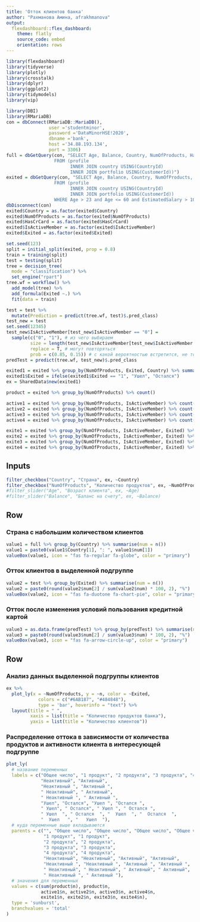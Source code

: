 ```yaml
---
title: 'Отток клиентов банка'
author: "Рахманова Амина, afrakhmanova"
output: 
  flexdashboard::flex_dashboard:
    theme: flatly
    source_code: embed
    orientation: rows
---
```


```r
library(flexdashboard)
library(tidyverse)
library(plotly)
library(crosstalk)
library(dplyr)
library(ggplot2)
library(tidymodels)
library(vip)

library(DBI)
library(RMariaDB)
con = dbConnect(RMariaDB::MariaDB(), 
                user ='studentminor', 
                password ='DataMinorHSE!2020', 
                dbname ='bank', 
                host ='34.88.193.134',
                port = 3306)
full = dbGetQuery(con, "SELECT Age, Balance, Country, NumOfProducts, HasCrCard, IsActiveMember, Exited
                  FROM (profile 
                        INNER JOIN country USING(CountryId) 
                        INNER JOIN portfolio USING(CustomerId))")
exited = dbGetQuery(con, "SELECT Age, Balance, Country, NumOfProducts, HasCrCard, IsActiveMember, Exited
                  FROM (profile 
                        INNER JOIN country USING(CountryId) 
                        INNER JOIN portfolio USING(CustomerId))
                  WHERE Age > 23 and Age <= 60 and EstimatedSalary > 1000 and Tenure > 0")
dbDisconnect(con) 
exited$Country = as.factor(exited$Country)
exited$NumOfProducts = as.factor(exited$NumOfProducts)
exited$HasCrCard = as.factor(exited$HasCrCard)
exited$IsActiveMember = as.factor(exited$IsActiveMember)
exited$Exited = as.factor(exited$Exited)

set.seed(123) 
split = initial_split(exited, prop = 0.8) 
train = training(split) 
test = testing(split)
tree = decision_tree(
  mode = "classification") %>%
  set_engine("rpart")
tree.wf = workflow() %>% 
  add_model(tree) %>% 
  add_formula(Exited ~.) %>% 
  fit(data = train)

test = test %>% 
  mutate(Prediction = predict(tree.wf, test)$.pred_class)
test_new = test
set.seed(12345)
test_new$IsActiveMember[test_new$IsActiveMember == "0"] = 
  sample(c("0", "1"), # из чего выбираем
         size = length(test_new$IsActiveMember[test_new$IsActiveMember == "0"]), # размер вектора
         replace = T, # могут повторяться 
         prob = c(0.85, 0.15)) # с какой вероятностью встретится, не точная вероятность
predTest = predict(tree.wf, test_new)$.pred_class

exited1 = exited %>% group_by(NumOfProducts, Exited, Country) %>% summarise(n = n())
exited1$Exited = ifelse(exited1$Exited == "1", "Ушел", "Остался")
ex = SharedData$new(exited1)

product = exited %>% group_by(NumOfProducts) %>% count()

active1 = exited %>% group_by(NumOfProducts, IsActiveMember) %>% count() %>% filter(NumOfProducts == "1")
active2 = exited %>% group_by(NumOfProducts, IsActiveMember) %>% count() %>% filter(NumOfProducts == "2")
active3 = exited %>% group_by(NumOfProducts, IsActiveMember) %>% count() %>% filter(NumOfProducts == "3")
active4 = exited %>% group_by(NumOfProducts, IsActiveMember) %>% count() %>% filter(NumOfProducts == "4")

exite1 = exited %>% group_by(NumOfProducts, IsActiveMember, Exited) %>% count() %>% filter(NumOfProducts == "1")
exite2 = exited %>% group_by(NumOfProducts, IsActiveMember, Exited) %>% count() %>% filter(NumOfProducts == "2")
exite3 = exited %>% group_by(NumOfProducts, IsActiveMember, Exited) %>% count() %>% filter(NumOfProducts == "3")
exite4 = exited %>% group_by(NumOfProducts, IsActiveMember, Exited) %>% count() %>% filter(NumOfProducts == "4")
```


Inputs {.sidebar}
-------------------------------------

```r
filter_checkbox("Country", "Страна", ex, ~Country)
filter_checkbox("NumOfProducts", "Количество продуктов", ex, ~NumOfProducts)
#filter_slider("Age", "Возраст клиента", ex, ~Age)
#filter_slider("Balance", "Баланс на счету", ex, ~Balance)
```

Row {data-height=100}
-------------------------------------

### Страна с набольшим количеством клиентов   

```r
value1 = full %>% group_by(Country) %>% summarise(num = n())
value1 = paste0(value1$Country[1], ": ", value1$num[1])
valueBox(value1, icon = "fas fa-regular fa-globe", color = "primary")
```

### Отток клиентов в выделенной подгруппе

```r
value2 = test %>% group_by(Exited) %>% summarise(num = n())
value2 = paste0(round(value2$num[2] / sum(value2$num) * 100, 2), "%")
valueBox(value2, icon = "fas fa-duotone fa-chart-pie", color = "primary")
```

### Отток после изменения условий пользования кредитной картой

```r
value3 = as.data.frame(predTest) %>% group_by(predTest) %>% summarise(num = n())
value3 = paste0(round(value3$num[2] / sum(value3$num) * 100, 2), "%")
valueBox(value3, icon = "fas fa-arrow-circle-up", color = "primary")
```


Row {data-height=500}
-----------------------------------------------------------------------

### Анализ данных выделенной подгруппы клиентов

```r
ex %>% 
  plot_ly(x = ~NumOfProducts, y = ~n, color = ~Exited,
            colors = c("#6AB187", "#484848"), 
            type = 'bar', hoverinfo = "text") %>% 
  layout(title = " ",
         xaxis = list(title = "Количество продуктов банка"),
         yaxis = list(title = "Количество клиентов")) 
```

### Распределение оттока в зависимости от количества продуктов и активности клиента в интересующей подгруппе

```r
plot_ly(
  # название переменных 
  labels = c("Общее число", "1 продукт", "2 продукта", "3 продукта", "4 продукта", 
             "Неактивный", "Активный", 
             "Неактивный ", "Активный ", 
             " Неактивный", " Активный", 
             " Неактивный ", " Активный ", 
             "Ушел", "Остался", "Ушел ", "Остался ", 
             " Ушел", " Остался", " Ушел ", " Остался ", 
             " Ушел  ", " Остался  ", "  Ушел  ", "  Остался  ", 
             "  Ушел   ", "   Ушел  "),
  # куда переменные выше вкладываются
  parents = c("", "Общее число", "Общее число", "Общее число", "Общее число",
              "1 продукт", "1 продукт",
              "2 продукта", "2 продукта",
              "3 продукта", "3 продукта",
              "4 продукта", "4 продукта",
              "Неактивный", "Неактивный", "Активный", "Активный", 
              "Неактивный ", "Неактивный ", "Активный ", "Активный ", 
              " Неактивный", " Неактивный", " Активный", " Активный", 
              " Неактивный ", " Активный "),
  # значения для переменных
  values = c(sum(product$n), product$n, 
             active1$n, active2$n, active3$n, active4$n,
             exite1$n, exite2$n, exite3$n, exite4$n), 
  type = 'sunburst',
  branchvalues = 'total'
)
```

